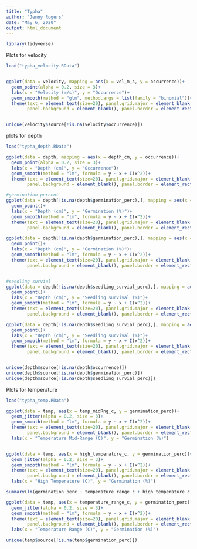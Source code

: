 ```yaml
---
title: "Typha"
author: "Jenny Rogers"
date: "May 6, 2020"
output: html_document
---
```


```r
library(tidyverse)


```



Plots for velocity
```r
load("typha_velocity.RData")  


ggplot(data = velocity, mapping = aes(x = vel_m_s, y = occurrence))+
  geom_point(alpha = 0.2, size = 3)+
  labs(x = "Velocity (m/s)", y = "Occurrence")+
  geom_smooth(method = "glm", method.args = list(family = "binomial"))+
  theme(text = element_text(size=20), panel.grid.major = element_blank(), panel.grid.minor = element_blank(),
        panel.background = element_blank(), panel.border = element_rect(colour = "black", fill=NA, size=.5))


unique(velocity$source[!is.na(velocity$occurrence)])

```

plots for depth

```r

load("typha_depth.RData")

ggplot(data = depth, mapping = aes(x = depth_cm, y = occurrence))+
  geom_point(alpha = 0.2, size = 3)+
  labs(x = "Depth (cm)", y = "Occurrence")+
  geom_smooth(method = "lm", formula = y ~ x + I(x^2))+
  theme(text = element_text(size=20), panel.grid.major = element_blank(), panel.grid.minor = element_blank(),
        panel.background = element_blank(), panel.border = element_rect(colour = "black", fill=NA, size=.5))

#germination percent
ggplot(data = depth[!is.na(depth$germination_perc),], mapping = aes(x = depth_cm, y = germination_perc, color = species))+
  geom_point()+
  labs(x = "Depth (cm)", y = "Germination (%)")+
  geom_smooth(method = "lm", formula = y ~ x + I(x^2))+
  theme(text = element_text(size=20), panel.grid.major = element_blank(), panel.grid.minor = element_blank(),
        panel.background = element_blank(), panel.border = element_rect(colour = "black", fill=NA, size=.5))

ggplot(data = depth[!is.na(depth$germination_perc),], mapping = aes(x = depth_cm, y = germination_perc))+
  geom_point()+
  labs(x = "Depth (cm)", y = "Germination (%)")+
  geom_smooth(method = "lm", formula = y ~ x + I(x^2))+
  theme(text = element_text(size=20), panel.grid.major = element_blank(), panel.grid.minor = element_blank(),
        panel.background = element_blank(), panel.border = element_rect(colour = "black", fill=NA, size=.5))


#seedling survial
ggplot(data = depth[!is.na(depth$seedling_survial_perc),], mapping = aes(x = depth_cm, y = seedling_survial_perc, color = species))+
  geom_point()+
  labs(x = "Depth (cm)", y = "Seedling survival (%)")+
  geom_smooth(method = "lm", formula = y ~ x + I(x^2))+
  theme(text = element_text(size=20), panel.grid.major = element_blank(), panel.grid.minor = element_blank(),
        panel.background = element_blank(), panel.border = element_rect(colour = "black", fill=NA, size=.5))

ggplot(data = depth[!is.na(depth$seedling_survial_perc),], mapping = aes(x = depth_cm, y = seedling_survial_perc))+
  geom_point()+
  labs(x = "Depth (cm)", y = "Seedling survival (%)")+
  geom_smooth(method = "lm", formula = y ~ x + I(x^2))+
  theme(text = element_text(size=20), panel.grid.major = element_blank(), panel.grid.minor = element_blank(),
        panel.background = element_blank(), panel.border = element_rect(colour = "black", fill=NA, size=.5))


unique(depth$source[!is.na(depth$occurrence)])
unique(depth$source[!is.na(depth$germination_perc)])
unique(depth$source[!is.na(depth$seedling_survial_perc)])

```

Plots for temperature

```r

load("typha_temp.RData")

ggplot(data = temp, aes(x = temp_midRng_c, y = germination_perc))+
  geom_jitter(alpha = 0.2, size = 3)+
  geom_smooth(method = "lm", formula = y ~ x + I(x^2))+
  theme(text = element_text(size=20), panel.grid.major = element_blank(), panel.grid.minor = element_blank(),
        panel.background = element_blank(), panel.border = element_rect(colour = "black", fill=NA, size=.5))+
  labs(x = "Temperature Mid-Range (C)", y = "Germination (%)")


ggplot(data = temp, aes(x = high_temperature_c, y = germination_perc))+
  geom_jitter(alpha = 0.2, size = 3)+
  geom_smooth(method = "lm", formula = y ~ x + I(x^2))+
  theme(text = element_text(size=20), panel.grid.major = element_blank(), panel.grid.minor = element_blank(),
        panel.background = element_blank(), panel.border = element_rect(colour = "black", fill=NA, size=.5))+
  labs(x = "High Temperature (C)", y = "Germination (%)")

summary(lm(germination_perc ~ temperature_range_c + high_temperature_c, data = temp))

ggplot(data = temp, aes(x = temperature_range_c, y = germination_perc))+
  geom_jitter(alpha = 0.2, size = 3)+
  geom_smooth(method = "lm", formula = y ~ x + I(x^2))+
  theme(text = element_text(size=20), panel.grid.major = element_blank(), panel.grid.minor = element_blank(),
        panel.background = element_blank(), panel.border = element_rect(colour = "black", fill=NA, size=.5))+
  labs(x = "Temperature Range (C)", y = "Germination (%)")

unique(temp$source[!is.na(temp$germination_perc)])

```